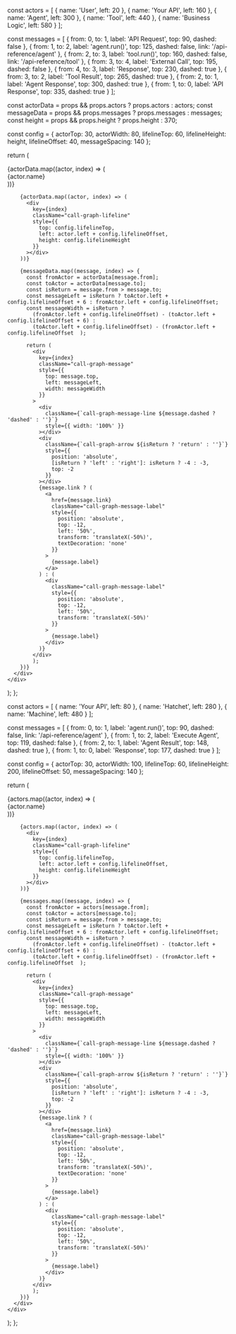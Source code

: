   const actors = [
    { name: 'User', left: 20 },
    { name: 'Your API', left: 160 },
    { name: 'Agent', left: 300 },
    { name: 'Tool', left: 440 },
    { name: 'Business Logic', left: 580 }
  ];

const messages = [
{ from: 0, to: 1, label: 'API Request', top: 90, dashed: false },
{ from: 1, to: 2, label: 'agent.run()', top: 125, dashed: false, link: '/api-reference/agent' },
{ from: 2, to: 3, label: 'tool.run()', top: 160, dashed: false, link: '/api-reference/tool' },
{ from: 3, to: 4, label: 'External Call', top: 195, dashed: false },
{ from: 4, to: 3, label: 'Response', top: 230, dashed: true },
{ from: 3, to: 2, label: 'Tool Result', top: 265, dashed: true },
{ from: 2, to: 1, label: 'Agent Response', top: 300, dashed: true },
{ from: 1, to: 0, label: 'API Response', top: 335, dashed: true }
];

const actorData = props && props.actors ? props.actors : actors;
const messageData = props && props.messages ? props.messages : messages;
const height = props && props.height ? props.height : 370;

const config = {
actorTop: 30,
actorWidth: 80,
lifelineTop: 60,
lifelineHeight: height,
lifelineOffset: 40,
messageSpacing: 140
};

return (
<div className="call-graph-container">
<div className="call-graph-canvas" style={{ height: height + 30 }}>
{actorData.map((actor, index) => (
<div
key={index}
className="call-graph-actor"
style={{
              top: config.actorTop,
              left: actor.left,
              width: config.actorWidth
            }} >
{actor.name}
</div>
))}

        {actorData.map((actor, index) => (
          <div
            key={index}
            className="call-graph-lifeline"
            style={{
              top: config.lifelineTop,
              left: actor.left + config.lifelineOffset,
              height: config.lifelineHeight
            }}
          ></div>
        ))}

        {messageData.map((message, index) => {
          const fromActor = actorData[message.from];
          const toActor = actorData[message.to];
          const isReturn = message.from > message.to;
          const messageLeft = isReturn ? toActor.left + config.lifelineOffset + 6 : fromActor.left + config.lifelineOffset;
          const messageWidth = isReturn ?
            (fromActor.left + config.lifelineOffset) - (toActor.left + config.lifelineOffset + 6) :
            (toActor.left + config.lifelineOffset) - (fromActor.left + config.lifelineOffset  );

          return (
            <div
              key={index}
              className="call-graph-message"
              style={{
                top: message.top,
                left: messageLeft,
                width: messageWidth
              }}
            >
              <div
                className={`call-graph-message-line ${message.dashed ? 'dashed' : ''}`}
                style={{ width: '100%' }}
              ></div>
              <div
                className={`call-graph-arrow ${isReturn ? 'return' : ''}`}
                style={{
                  position: 'absolute',
                  [isReturn ? 'left' : 'right']: isReturn ? -4 : -3,
                  top: -2
                }}
              ></div>
              {message.link ? (
                <a
                  href={message.link}
                  className="call-graph-message-label"
                  style={{
                    position: 'absolute',
                    top: -12,
                    left: '50%',
                    transform: 'translateX(-50%)',
                    textDecoration: 'none'
                  }}
                >
                  {message.label}
                </a>
              ) : (
                <div
                  className="call-graph-message-label"
                  style={{
                    position: 'absolute',
                    top: -12,
                    left: '50%',
                    transform: 'translateX(-50%)'
                  }}
                >
                  {message.label}
                </div>
              )}
            </div>
            );
        })}
      </div>
    </div>

  );
};

  const actors = [
    { name: 'Your API', left: 80 },
    { name: 'Hatchet', left: 280 },
    { name: 'Machine', left: 480 }
  ];

const messages = [
{ from: 0, to: 1, label: 'agent.run()', top: 90, dashed: false, link: '/api-reference/agent' },
{ from: 1, to: 2, label: 'Execute Agent', top: 119, dashed: false },
{ from: 2, to: 1, label: 'Agent Result', top: 148, dashed: true },
{ from: 1, to: 0, label: 'Response', top: 177, dashed: true }
];

const config = {
actorTop: 30,
actorWidth: 100,
lifelineTop: 60,
lifelineHeight: 200,
lifelineOffset: 50,
messageSpacing: 140
};

return (
<div className="call-graph-container">
<div className="call-graph-canvas" style={{ height: 250 }}>
{actors.map((actor, index) => (
<div
key={index}
className="call-graph-actor"
style={{
              top: config.actorTop,
              left: actor.left,
              width: config.actorWidth
            }} >
{actor.name}
</div>
))}

        {actors.map((actor, index) => (
          <div
            key={index}
            className="call-graph-lifeline"
            style={{
              top: config.lifelineTop,
              left: actor.left + config.lifelineOffset,
              height: config.lifelineHeight
            }}
          ></div>
        ))}

        {messages.map((message, index) => {
          const fromActor = actors[message.from];
          const toActor = actors[message.to];
          const isReturn = message.from > message.to;
          const messageLeft = isReturn ? toActor.left + config.lifelineOffset + 6 : fromActor.left + config.lifelineOffset;
          const messageWidth = isReturn ?
            (fromActor.left + config.lifelineOffset) - (toActor.left + config.lifelineOffset + 6) :
            (toActor.left + config.lifelineOffset) - (fromActor.left + config.lifelineOffset  );

          return (
            <div
              key={index}
              className="call-graph-message"
              style={{
                top: message.top,
                left: messageLeft,
                width: messageWidth
              }}
            >
              <div
                className={`call-graph-message-line ${message.dashed ? 'dashed' : ''}`}
                style={{ width: '100%' }}
              ></div>
              <div
                className={`call-graph-arrow ${isReturn ? 'return' : ''}`}
                style={{
                  position: 'absolute',
                  [isReturn ? 'left' : 'right']: isReturn ? -4 : -3,
                  top: -2
                }}
              ></div>
              {message.link ? (
                <a
                  href={message.link}
                  className="call-graph-message-label"
                  style={{
                    position: 'absolute',
                    top: -12,
                    left: '50%',
                    transform: 'translateX(-50%)',
                    textDecoration: 'none'
                  }}
                >
                  {message.label}
                </a>
              ) : (
                <div
                  className="call-graph-message-label"
                  style={{
                    position: 'absolute',
                    top: -12,
                    left: '50%',
                    transform: 'translateX(-50%)'
                  }}
                >
                  {message.label}
                </div>
              )}
            </div>
            );
        })}
      </div>
    </div>

  );
};
